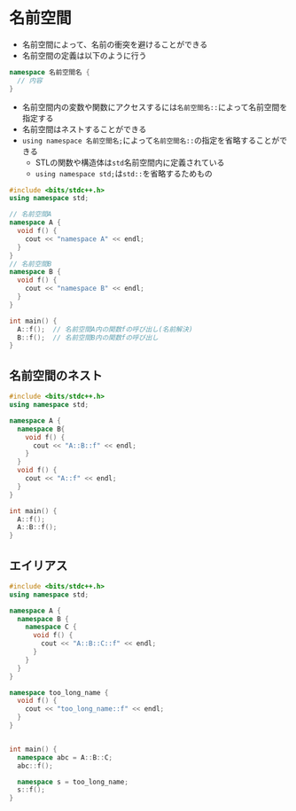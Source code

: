 # 名前空間
- 名前空間によって、名前の衝突を避けることができる
- 名前空間の定義は以下のように行う
```cpp
namespace 名前空間名 {
  // 内容
}
```

- 名前空間内の変数や関数にアクセスするには`名前空間名::`によって名前空間を指定する
- 名前空間はネストすることができる
- `using namespace 名前空間名;`によって`名前空間名::`の指定を省略することができる
  - STLの関数や構造体は`std`名前空間内に定義されている
  - `using namespace std;`は`std::`を省略するためもの

```cpp showLineNumbers filename="名前空間 使用例"
#include <bits/stdc++.h>
using namespace std;

// 名前空間A
namespace A {
  void f() {
    cout << "namespace A" << endl;
  }
}
// 名前空間B
namespace B {
  void f() {
    cout << "namespace B" << endl;
  }
}

int main() {
  A::f();  // 名前空間A内の関数fの呼び出し(名前解決)
  B::f();  // 名前空間B内の関数fの呼び出し
}
```

## 名前空間のネスト
```cpp showLineNumbers
#include <bits/stdc++.h>
using namespace std;

namespace A {
  namespace B{
    void f() {
      cout << "A::B::f" << endl;
    }
  }
  void f() {
    cout << "A::f" << endl;
  }
}

int main() {
  A::f();
  A::B::f();
}
```

## エイリアス
```cpp
#include <bits/stdc++.h>
using namespace std;

namespace A {
  namespace B {
    namespace C {
      void f() {
        cout << "A::B::C::f" << endl;
      }
    }
  }
}

namespace too_long_name {
  void f() {
    cout << "too_long_name::f" << endl;
  }
}


int main() {
  namespace abc = A::B::C;
  abc::f();

  namespace s = too_long_name;
  s::f();
}
```